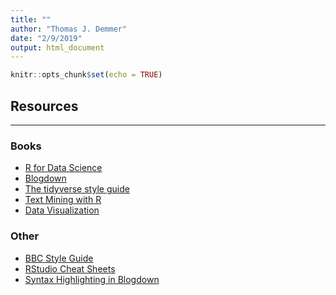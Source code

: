 ```yaml
---
title: ""
author: "Thomas J. Demmer"
date: "2/9/2019"
output: html_document
---
```


```r
knitr::opts_chunk$set(echo = TRUE)
```

## Resources
***

### Books
- [R for Data Science](https://r4ds.had.co.nz/)
- [Blogdown](https://bookdown.org/yihui/blogdown/)
- [The tidyverse style guide](https://style.tidyverse.org/)
- [Text Mining with R](https://www.tidytextmining.com/)
- [Data Visualization](https://socviz.co/)


### Other
- [BBC Style Guide](https://bbc.github.io/rcookbook/#how_to_create_bbc_style_graphics)
- [RStudio Cheat Sheets](https://www.rstudio.com/resources/cheatsheets/#ide)
- [Syntax Highlighting in Blogdown](https://amber.rbind.io/blog/2017/11/15/syntax-highlighting/)
